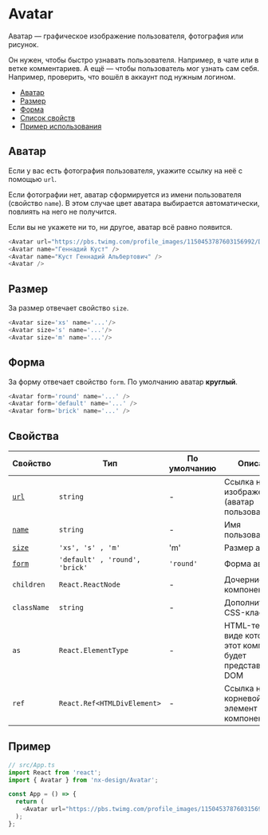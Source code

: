 
# Avatar

Аватар — графическое изображение пользователя, фотография или рисунок.

Он нужен, чтобы быстро узнавать пользователя. Например, в чате или в ветке комментариев.
А ещё — чтобы пользователь мог узнать сам себя. Например, проверить, что вошёл в
аккаунт под нужным логином.

- [Аватар](#аватар)
- [Размер](#размер)
- [Форма](#форма)
- [Список свойств](#свойства)
- [Пример использования](#пример)

## Аватар

Если у вас есть фотография пользователя, укажите ссылку на неё с помощью
`url`.

Если фотографии нет, аватар сформируется из имени пользователя (свойство `name`).
В этом случае цвет аватара выбирается автоматически, повлиять на него не получится.

Если вы не укажете ни то, ни другое, аватар всё равно появится.

```ts
<Avatar url="https://pbs.twimg.com/profile_images/1150453787603156992/DoiKLDMY_400x400.png" name="Вадим Матвеев" />
<Avatar name="Геннадий Куст" />
<Avatar name="Куст Геннадий Альбертович" />
<Avatar />
```

<AvatarExampleImage />

## Размер

За размер отвечает свойство `size`.

```ts
<Avatar size='xs' name='...'/>
<Avatar size='s' name='...'/>
<Avatar size='m' name='...'/>
```

<AvatarExampleSize />

## Форма

За форму отвечает свойство `form`. По умолчанию аватар **круглый**.

```ts
<Avatar form='round' name='...' />
<Avatar form='default' name='...' />
<Avatar form='brick' name='...' />
```

<AvatarExampleForm />

## Свойства

| Свойство          | Тип                            | По умолчанию | Описание                                                         |
| ----------------- | ------------------------------ | ------------ | ---------------------------------------------------------------- |
| [`url`](#аватар)  | `string`                       | -            | Ссылка на изображение (аватар пользователя)                      |
| [`name`](#аватар) | `string`                       | -            | Имя пользователя                                                 |
| [`size`](#размер) | `'xs', 's' , 'm'`              | 'm'          | Размер аватара                                                   |
| [`form`](#форма)  | `'default' , 'round', 'brick'` | `'round'`    | Форма аватара                                                    |
| `children`        | `React.ReactNode`              | -            | Дочерние компоненты                                              |
| `className`       | `string`                       | -            | Дополнительный CSS-класс                                         |
| `as`              | `React.ElementType`            | -            | HTML-тег, в виде которого этот компонент будет представлен в DOM |
| `ref`             | `React.Ref<HTMLDivElement>`    | -            | Ссылка на корневой DOM-элемент этого компонента                  |

## Пример

```ts
// src/App.ts
import React from 'react';
import { Avatar } from 'nx-design/Avatar';

const App = () => {
  return (
    <Avatar url="https://pbs.twimg.com/profile_images/1150453787603156992/DoiKLDMY_400x400.png" />
  );
};
```
